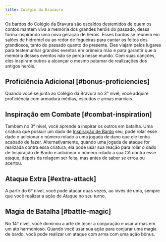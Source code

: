 ```yaml
---
title: Colégio da Bravaura
---
```


Os bardos do Colégio da Bravura são escaldos destemidos de quem os contos mantem viva a memória dos grandes heróis do passado, dessa forma inspirando uma nova geração de heróis. Esses bardos se reúnem em salões de hidromel ou ao redor de fogueiras para cantar os feitos dos grandiosos, tanto do passado quanto do presente. Eles viajam pelos lugares para testemunhar grandes eventos em primeira mão e para garantir que a memória desses eventos não se perca nesse mundo. Com suas canções, eles inspiram outros a alcançar o mesmo patamar de realizações dos antigos heróis.

## Proficiência Adicional [#bonus-proficiencies]

Quando você se junta ao Colégio da Bravura no 3° nível, você adquire proficiência com armadura médias, escudos e armas marciais.

## Inspiração em Combate [#combat-inspiration]

Também no 3° nível, você aprende a inspirar os outros em batalha. Uma criatura que possuir um dado de [Inspiração de Bardo](_/kompendium/dnd5/classes/bard#bardic-inspiration) seu, pode rolar esse dado e adicionar o número rolado a uma jogada de dano que ele tenha acabado de fazer. Alternativamente, quando uma jogada de ataque for realizada contra essa criatura, ela pode usar sua reação para rolar o dado de Inspiração de Bardo e adicionar o número rolado a sua CA contra esse ataque, depois da rolagem ser feita, mas antes de saber se errou ou acertou.

## Ataque Extra [#extra-attack]

A partir do 6° nível, você pode atacar duas vezes, ao invés de uma, sempre que você realizar a ação de Ataque no seu turno.

## Magia de Batalha [#battle-magic]

No 14° nível, você dominou a arte de tecer a conjuração e usar armas em um ato harmonioso. Quando você usar sua ação para conjurar uma magia de bardo, você pode realizar um ataque com arma com uma ação bônus.
